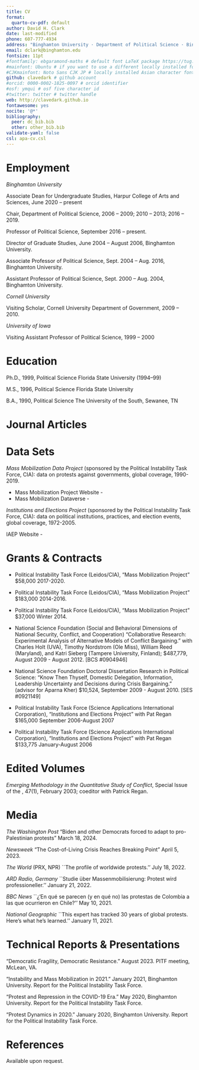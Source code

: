```yaml
---
title: CV
format:
  quarto-cv-pdf: default
author: David H. Clark
date: last-modified
phone: 607-777-4934
address: "Binghamton University · Department of Political Science · Binghamton, NY 13902-6000"
email: dclark@binghamton.edu
fontsize: 11pt
#fontfamily: ebgaramond-maths # default font LaTeX package https://tug.org/FontCatalogue/about.html
#mainfont: Ubuntu # if you want to use a different locally installed font
#CJKmainfont: Noto Sans CJK JP # locally installed Asian character font, must use with xelatex
github: clavedark # github account
#orcid: 0000-0002-1825-0097 # orcid identifier
#osf: ymqui # osf five character id
#twitter: twitter # twitter handle
web: http://clavedark.github.io
fontawesome: yes
nocite: '@*'
bibliography: 
  peer: dc_bib.bib
  other: other_bib.bib
validate-yaml: false
csl: apa-cv.csl
---
```


# Employment

*Binghamton University*

 Associate Dean for Undergraduate Studies, Harpur College of Arts and Sciences, June 2020 -- present
 
 Chair, Department of Political Science, 2006 -- 2009; 2010 -- 2013; 2016 -- 2019.
 
 Professor of Political Science, September 2016 -- present.
 
 Director of Graduate Studies, June 2004 -- August 2006, Binghamton University.
 
 Associate Professor of Political Science, Sept. 2004 --  Aug. 2016, Binghamton University.
 
 Assistant Professor of Political Science, Sept. 2000 -- Aug. 2004, Binghamton University.

*Cornell University*

Visiting Scholar, Cornell University Department of Government, 2009 -- 2010.

*University of Iowa*

Visiting Assistant Professor of Political Science, 1999 -- 2000


# Education



Ph.D., 1999, Political Science \hfill Florida State University (1994--99)

M.S., 1996, Political Science  \hfill Florida State University

B.A., 1990, Political Science  \hfill The University of the South, Sewanee, TN

# Journal Articles

::: {#refs-peer}
:::


# Data Sets

*Mass Mobilization Data Project* (sponsored by the Political Instability Task Force, CIA): data on protests against governments, global coverage, 1990-2019.

  - Mass Mobilization Project Website - \url{http://www.binghamton.edu/massmobilization}
  - Mass Mobilization Dataverse - \url{https://dataverse.harvard.edu/dataverse/MMdata}

*Institutions and Elections Project* (sponsored by the Political Instability Task Force, CIA): data on political institutions, practices, and election events, global coverage, 1972-2005.

IAEP Website - \url{https://www.binghamton.edu/political-science/institutions-and-elections-project.html}

# Grants & Contracts

  - Political Instability Task Force (Leidos/CIA), "Mass Mobilization Project" $58,000 2017-2020. 

  - Political Instability Task Force (Leidos/CIA), "Mass Mobilization Project" $183,000 2014-2016. 

  - Political Instability Task Force (Leidos/CIA), "Mass Mobilization Project" $37,000 Winter 2014. 

  - National Science Foundation (Social and Behavioral Dimensions of National Security, Conflict, and Cooperation) "Collaborative Research: Experimental Analysis of Alternative Models of Conflict Bargaining." with Charles Holt (UVA), Timothy Nordstrom (Ole Miss), William Reed (Maryland), and Katri Sieberg (Tampere University, Finland);  $487,779, August 2009 - August 2012. [BCS #0904946]

  - National Science Foundation Doctoral Dissertation Research in Political Science: "Know Then Thyself, Domestic Delegation, Information, Leadership Uncertainty and Decisions during Crisis Bargaining." (advisor for Aparna Kher) \$10,524, September 2009 - August 2010.  [SES #0921149]

  - Political Instability Task Force (Science Applications International Corporation), "Institutions and Elections Project" with Pat Regan \$165,000 September 2006-August 2007

  - Political Instability Task Force (Science Applications International Corporation), "Institutions and Elections Project" with Pat Regan \$133,775 January-August 2006

# Edited Volumes

*Emerging Methodology in the Quantitative Study of Conflict*,
Special Issue of the \textit{Journal of Conflict Resolution}, 47(1),
February 2003; coeditor with Patrick Regan.

# Media

*The Washington Post* "Biden and other Democrats forced to adapt to pro-Palestinian protests" March 18, 2024. \url{https://www.washingtonpost.com/politics/2024/03/18/biden-democrats-protesters-gaza/}

*Newsweek* "The Cost-of-Living Crisis Reaches Breaking Point" April 5, 2023. \url{https://www.newsweek.com/global-cost-living-crisis-reaches-breaking-point-1792554}

*The World* (PRX, NPR) ``The profile of worldwide protests.'' July 18, 2022. \url{https://theworld.org/media/2022-07-18/profile-worldwide-protests}

*ARD Radio, Germany* ``Studie über Massenmobilisierung: Protest wird professioneller.'' January 21, 2022. \url{https://www.tagesschau.de/ausland/amerika/studie-massenproteste-101.html}

*BBC News* ``¿'En qué se parecen (y en qué no) las protestas de Colombia a las que ocurrieron en Chile?'' May 10, 2021. \url{https://www.bbc.com/mundo/noticias-america-latina-57024834}

*National Geographic* ``This expert has tracked 30 years of global protests. Here’s what he’s learned.'' January 11, 2021. \url{https://www.nationalgeographic.com/history/article/this-expert-has-tracked-30-years-of-global-protests-heres-what-hes-learned}


# Technical Reports & Presentations

"Democratic Fragility, Democratic Resistance." August 2023. PITF meeting, McLean, VA.

"Instability and Mass Mobilization in 2021." January 2021, Binghamton University. Report for the Political Instability Task Force.

"Protest and Repression in the COVID-19 Era." May 2020, Binghamton University. Report for the Political Instability Task Force.

"Protest Dynamics in 2020." January 2020, Binghamton University. Report for the Political Instability Task Force.




<!-- # Technical Reports -->

<!-- ::: {#refs-other} -->
<!-- ::: -->

# References

Available upon request.